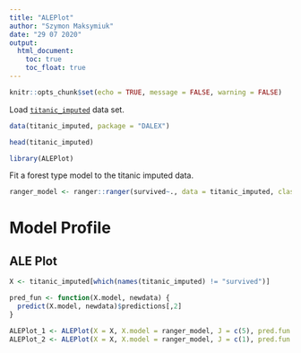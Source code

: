 ```yaml
---
title: "ALEPlot"
author: "Szymon Maksymiuk"
date: "29 07 2020"
output:
  html_document:
    toc: true
    toc_float: true
---
```

  
```r
knitr::opts_chunk$set(echo = TRUE, message = FALSE, warning = FALSE)
```



Load [`titanic_imputed`](https://modeloriented.github.io/DALEX/reference/titanic.html) data set.

```r
data(titanic_imputed, package = "DALEX")

head(titanic_imputed)
```

```r
library(ALEPlot)
```


Fit a forest type model to the titanic imputed data.

```r
ranger_model <- ranger::ranger(survived~., data = titanic_imputed, classification = TRUE, probability = TRUE)
```

# Model Profile

## ALE Plot


```r
X <- titanic_imputed[which(names(titanic_imputed) != "survived")]

pred_fun <- function(X.model, newdata) {
  predict(X.model, newdata)$predictions[,2]
}

ALEPlot_1 <- ALEPlot(X = X, X.model = ranger_model, J = c(5), pred.fun = pred_fun)
ALEPlot_2 <- ALEPlot(X = X, X.model = ranger_model, J = c(1), pred.fun = pred_fun)
```






